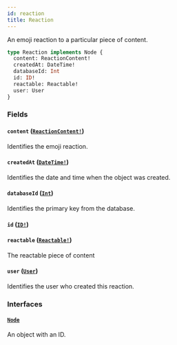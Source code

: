 ```yaml
---
id: reaction
title: Reaction
---
```


An emoji reaction to a particular piece of content.

```graphql
type Reaction implements Node {
  content: ReactionContent!
  createdAt: DateTime!
  databaseId: Int
  id: ID!
  reactable: Reactable!
  user: User
}
```

### Fields

#### `content` ([`ReactionContent!`](/docs/api/enums/reaction-content))

Identifies the emoji reaction.

#### `createdAt` ([`DateTime!`](/docs/api/scalars/date-time))

Identifies the date and time when the object was created.

#### `databaseId` ([`Int`](/docs/api/scalars/int))

Identifies the primary key from the database.

#### `id` ([`ID!`](/docs/api/scalars/id))

#### `reactable` ([`Reactable!`](/docs/api/interfaces/reactable))

The reactable piece of content

#### `user` ([`User`](/docs/api/objects/user))

Identifies the user who created this reaction.

### Interfaces

#### [`Node`](/docs/api/interfaces/node)

An object with an ID.
